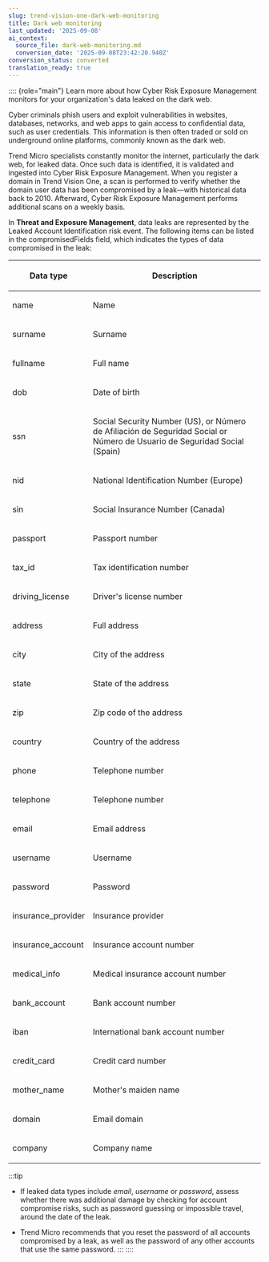 ```yaml
---
slug: trend-vision-one-dark-web-monitoring
title: Dark web monitoring
last_updated: '2025-09-08'
ai_context:
  source_file: dark-web-monitoring.md
  conversion_date: '2025-09-08T23:42:20.940Z'
conversion_status: converted
translation_ready: true
---
```


:::: {role="main"}
Learn more about how Cyber Risk Exposure Management monitors for your organization's data leaked on the dark web.

Cyber criminals phish users and exploit vulnerabilities in websites, databases, networks, and web apps to gain access to confidential data, such as user credentials. This information is then often traded or sold on underground online platforms, commonly known as the dark web.

Trend Micro specialists constantly monitor the internet, particularly the dark web, for leaked data. Once such data is identified, it is validated and ingested into Cyber Risk Exposure Management. When you register a domain in Trend Vision One, a scan is performed to verify whether the domain user data has been compromised by a leak—with historical data back to 2010. Afterward, Cyber Risk Exposure Management performs additional scans on a weekly basis.

In **Threat and Exposure Management**, data leaks are represented by the Leaked Account Identification risk event. The following items can be listed in the compromisedFields field, which indicates the types of data compromised in the leak:

<table>
<colgroup>
<col style="width: 25%" />
<col style="width: 75%" />
</colgroup>
<thead>
<tr>
<th><p>Data type</p></th>
<th><p>Description</p></th>
</tr>
</thead>
<tbody>
<tr>
<td><p>name</p></td>
<td><p>Name</p></td>
</tr>
<tr>
<td><p>surname</p></td>
<td><p>Surname</p></td>
</tr>
<tr>
<td><p>fullname</p></td>
<td><p>Full name</p></td>
</tr>
<tr>
<td><p>dob</p></td>
<td><p>Date of birth</p></td>
</tr>
<tr>
<td><p>ssn</p></td>
<td><p>Social Security Number (US), or Número de Afiliación de Seguridad Social or Número de Usuario de Seguridad Social (Spain)</p></td>
</tr>
<tr>
<td><p>nid</p></td>
<td><p>National Identification Number (Europe)</p></td>
</tr>
<tr>
<td><p>sin</p></td>
<td><p>Social Insurance Number (Canada)</p></td>
</tr>
<tr>
<td><p>passport</p></td>
<td><p>Passport number</p></td>
</tr>
<tr>
<td><p>tax_id</p></td>
<td><p>Tax identification number</p></td>
</tr>
<tr>
<td><p>driving_license</p></td>
<td><p>Driver's license number</p></td>
</tr>
<tr>
<td><p>address</p></td>
<td><p>Full address</p></td>
</tr>
<tr>
<td><p>city</p></td>
<td><p>City of the address</p></td>
</tr>
<tr>
<td><p>state</p></td>
<td><p>State of the address</p></td>
</tr>
<tr>
<td><p>zip</p></td>
<td><p>Zip code of the address</p></td>
</tr>
<tr>
<td><p>country</p></td>
<td><p>Country of the address</p></td>
</tr>
<tr>
<td><p>phone</p></td>
<td><p>Telephone number</p></td>
</tr>
<tr>
<td><p>telephone</p></td>
<td><p>Telephone number</p></td>
</tr>
<tr>
<td><p>email</p></td>
<td><p>Email address</p></td>
</tr>
<tr>
<td><p>username</p></td>
<td><p>Username</p></td>
</tr>
<tr>
<td><p>password</p></td>
<td><p>Password</p></td>
</tr>
<tr>
<td><p>insurance_provider</p></td>
<td><p>Insurance provider</p></td>
</tr>
<tr>
<td><p>insurance_account</p></td>
<td><p>Insurance account number</p></td>
</tr>
<tr>
<td><p>medical_info</p></td>
<td><p>Medical insurance account number</p></td>
</tr>
<tr>
<td><p>bank_account</p></td>
<td><p>Bank account number</p></td>
</tr>
<tr>
<td><p>iban</p></td>
<td><p>International bank account number</p></td>
</tr>
<tr>
<td><p>credit_card</p></td>
<td><p>Credit card number</p></td>
</tr>
<tr>
<td><p>mother_name</p></td>
<td><p>Mother's maiden name</p></td>
</tr>
<tr>
<td><p>domain</p></td>
<td><p>Email domain</p></td>
</tr>
<tr>
<td><p>company</p></td>
<td><p>Company name</p></td>
</tr>
</tbody>
</table>

:::tip

- If leaked data types include *email*, *username* or *password*, assess whether there was additional damage by checking for account compromise risks, such as password guessing or impossible travel, around the date of the leak.

- Trend Micro recommends that you reset the password of all accounts compromised by a leak, as well as the password of any other accounts that use the same password.
:::
::::
